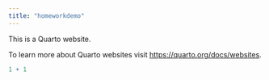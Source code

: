 ---
title: "homeworkdemo"
---

This is a Quarto website.

To learn more about Quarto websites visit <https://quarto.org/docs/websites>.

```{r}
1 + 1
```